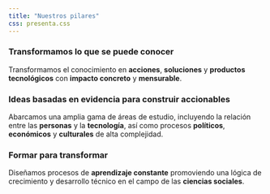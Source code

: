 ```yaml
---
title: "Nuestros pilares"
css: presenta.css
---
```


### **Transformamos lo que se puede conocer**

::: card
Transformamos el conocimiento en **acciones**, **soluciones** y **productos tecnológicos** con **impacto concreto** y **mensurable**.
:::

### **Ideas basadas en evidencia para construir accionables**

::: card
Abarcamos una amplia gama de áreas de estudio, incluyendo la relación entre las **personas** y la **tecnología**, así como procesos **políticos**, **económicos** y **culturales** de alta complejidad.
:::

### **Formar para transformar**

::: card
Diseñamos procesos de **aprendizaje constante** promoviendo una lógica de crecimiento y desarrollo técnico en el campo de las **ciencias sociales**.
:::
